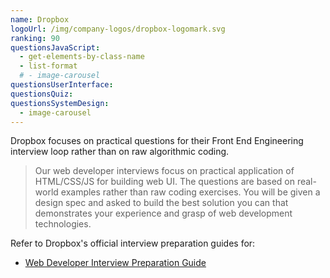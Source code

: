 ```yaml
---
name: Dropbox
logoUrl: /img/company-logos/dropbox-logomark.svg
ranking: 90
questionsJavaScript:
  - get-elements-by-class-name
  - list-format
  # - image-carousel
questionsUserInterface:
questionsQuiz:
questionsSystemDesign:
  - image-carousel
---
```


Dropbox focuses on practical questions for their Front End Engineering interview loop rather than on raw algorithmic coding.

> Our web developer interviews focus on practical application of HTML/CSS/JS for building web UI. The questions are based on real-world examples rather than raw coding exercises. You will be given a design spec and asked to build the best solution you can that demonstrates your experience and grasp of web development technologies.

Refer to Dropbox's official interview preparation guides for:

- [Web Developer Interview Preparation Guide](/guides/dropbox-web-developer-guide.pdf)
